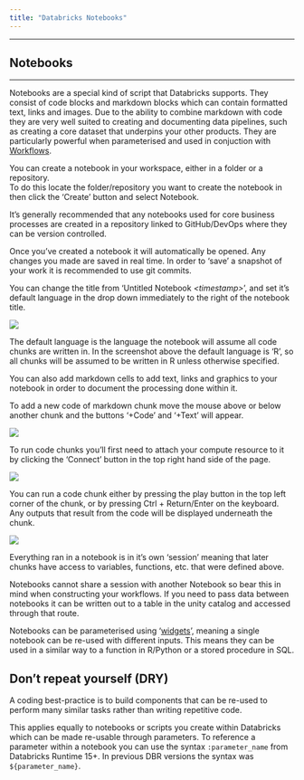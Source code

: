 ```yaml
---
title: "Databricks Notebooks"
---
```


------------------------------------------------------------------------

## Notebooks

------------------------------------------------------------------------

Notebooks are a special kind of script that Databricks supports. They consist of code blocks and markdown blocks which can contain formatted text, links and images. Due to the ability to combine markdown with code they are very well suited to creating and documenting data pipelines, such as creating a core dataset that underpins your other products. They are particularly powerful when parameterised and used in conjuction with [Workflows](ADA/Databricks_workflows.qmd).

You can create a notebook in your workspace, either in a folder or a repository.\
To do this locate the folder/repository you want to create the notebook in then click the 'Create' button and select Notebook.

::: callout-tip
It's generally recommended that any notebooks used for core business processes are created in a repository linked to GitHub/DevOps where they can be version controlled.
:::

Once you've created a notebook it will automatically be opened. Any changes you made are saved in real time. In order to 'save' a snapshot of your work it is recommended to use git commits.

You can change the title from 'Untitled Notebook *\<timestamp\>*', and set it's default language in the drop down immediately to the right of the notebook title.

![](/images/ada-notebook.png)

The default language is the language the notebook will assume all code chunks are written in. In the screenshot above the default language is 'R', so all chunks will be assumed to be written in R unless otherwise specified.

You can also add markdown cells to add text, links and graphics to your notebook in order to document the processing done within it.

To add a new code of markdown chunk move the mouse above or below another chunk and the buttons '+Code' and '+Text' will appear.

![](/images/ada-notebook-add-chunk.png)

To run code chunks you'll first need to attach your compute resource to it by clicking the 'Connect' button in the top right hand side of the page.

![](/images/ada-notebook-attach.png)

You can run a code chunk either by pressing the play button in the top left corner of the chunk, or by pressing Ctrl + Return/Enter on the keyboard. Any outputs that result from the code will be displayed underneath the chunk.

![](/images/ada-notebook-chunk-output.png)

Everything ran in a notebook is in it's own 'session' meaning that later chunks have access to variables, functions, etc. that were defined above.

Notebooks cannot share a session with another Notebook so bear this in mind when constructing your workflows. If you need to pass data between notebooks it can be written out to a table in the unity catalog and accessed through that route.

Notebooks can be parameterised using '[widgets](https://docs.Databricks.com/en/notebooks/widgets.html)', meaning a single notebook can be re-used with different inputs. This means they can be used in a similar way to a function in R/Python or a stored procedure in SQL.

::: callout-note
## Don't repeat yourself (DRY)

A coding best-practice is to build components that can be re-used to perform many similar tasks rather than writing repetitive code.

This applies equally to notebooks or scripts you create within Databricks which can be made re-usable through parameters. To reference a parameter within a notebook you can use the syntax `:parameter_name` from Databricks Runtime 15+. In previous DBR versions the syntax was `${parameter_name}`.
:::
